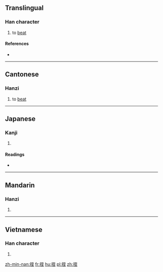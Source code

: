 ==Translingual==

===Han character===
{{Han char|rn=64|rad=手|as=06|sn=9|four=5101<sub>4</sub>|canj=手一戈土 (QMIG)|ids=⿰[[扌]][[至]]}}

# {{label|zh|Cantonese}} to [[beat]]

====References====
* {{Han ref|kx=0429.110|dkj=12025|dj=0778.060|hdz=31868.130|uh=6303|ud=25347|bh=CED9|bd=52953}}

----

==Cantonese==

===Hanzi===
{{yue-hanzi|jyut=[[zat1]], [[zat6]]|y=jat1, jat6}}

# to [[beat]]

----

==Japanese==

===Kanji===
{{ja-kanji|grade=|rs=手06}}

# {{defn|lang=ja|sort=手06}}

====Readings====
* {{ja-readings|on=[[ちつ]] (chitsu), [[じち]] (jichi), [[てつ]] (tetsu), [[でち]] (dechi)|kun=[[さす]] (sasu)}}

----

==Mandarin==

===Hanzi===
{{cmn-hanzi|pin=[[zhì]] ([[zhi4]])|wg=chih<sup>4</sup>}}

# {{defn|lang=cmn|sort=手06}}

----

==Vietnamese==

===Han character===
{{vi-hantu|chọi|rs=手06}}

# {{defn|lang=vi|sort=手06}}

[[zh-min-nan:挃]]
[[fr:挃]]
[[hu:挃]]
[[pl:挃]]
[[zh:挃]]